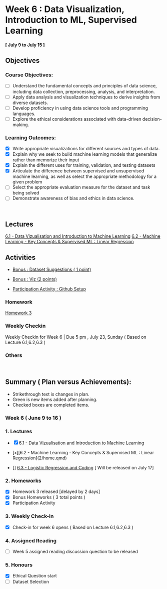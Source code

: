 # Week 6 : Data Visualization, Introduction to ML, Supervised Learning
#### [ July 9 to July 15 ]

## Objectives

### Course Objectives:

- [ ] Understand the fundamental concepts and principles of data science, including data collection, preprocessing, analysis, and interpretation. 
- [ ] Apply data analysis and visualization techniques to derive insights from diverse datasets.
- [ ] Develop proficiency in using data science tools and programming languages.
- [ ] Explore the ethical considerations associated with data-driven decision-making.

### Learning Outcomes:

- [x] Write appropriate visualizations for different sources and types of data.
- [x] Explain why we seek to build machine learning models that generalize rather than memorize their input
- [x] Explain the different uses for training, validation, and testing datasets
- [x] Articulate the difference between supervised and unsupervised machine learning, as well as select the appropriate methodology for a given problem
- [ ] Select the appropriate evaluation measure for the dataset and task being solved
- [ ] Demonstrate awareness of bias and ethics in data science.

<br>

## Lectures

[6.1 - Data Vizualisation and Introduction to Machine Learning](1/home.qmd)
[6.2 - Machine Learning - Key Concepts & Supervised ML : Linear Regression](2/home.qmd)

## Activities

- [Bonus : Dataset Suggestions ( 1 point) ](../../Bonus/2.qmd)

- [Bonus : Viz (2 points)](../../Bonus/3.qmd)

- [Participation Activity : Github Setup](../../Participation_Activities/github_setup.qmd)


### Homework

[Homework 3](../../Homework/3/HW.qmd)

### Weekly Checkin 

Weekly Checkin for Week 6 | Due 5 pm , July 23, Sunday ( Based on Lecture 6.1,6.2,6.3 )

### Others


<br>

## Summary ( Plan versus Achievements):

* Strikethrough text is changes in plan.
* Green is new items added after planning.
* Checked boxes are completed items.

### Week 6 ( June 9 to 16 )

### 1. Lectures

- [x] [6.1 - Data Vizualisation and Introduction to Machine Learning](1/home.qmd)

- [x][6.2 - Machine Learning - Key Concepts & Supervised ML : Linear Regression](2/home.qmd)

- [] [6.3 - Logistic Regression and Coding](3/home.qmd) [ Will be released on July 17]

### 2. Homeworks

- [x] Homework 3 released [delayed by 2 days]
- [x] Bonus Homeworks ( 3 total points )
- [x] Participation Activity 

### 3. Weekly Check-in

- [x] Check-in for week 6 opens ( Based on Lecture 6.1,6.2,6.3 )

### 4. Assigned Reading

- [ ] Week 5 assigned reading discussion question to be released

### 5. Honours

- [x] Ethical Question start
- [ ] Dataset Selection 



